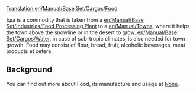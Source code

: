 [[Translation:en/Manual/Base Set/Cargos/Food]]
{{ru/Перевод|en/Manual/Base Set/Cargos/Food|0}}

{{en/Manual/Base Set/Cargos/Cargo|name=Food
|image=en/Manual/Base Set/Industries/Foodprocplant.png
|produced=[[en/Manual/Base Set/Industries/Food Processing Plant]]
|accepted=[[en/Manual/Towns]]
}}

Еда is a commodity that is taken from a [[en/Manual/Base Set/Industries/Food Processing Plant]] to a [[en/Manual/Towns]], where it helps the town above the snowline or in the desert to grow. [[en/Manual/Base Set/Cargos/Water]], in case of sub-tropic climates, is also needed for town growth. Food may consist of flour, bread, fruit, alcoholic beverages, meat products et cetera.

==Background==
You can find out more about Food, its manufacture and usage at [https://www.wikipedia.org/wiki/Food None].